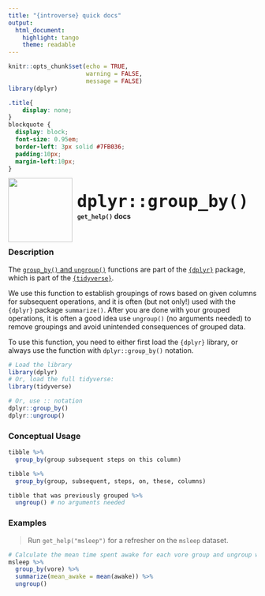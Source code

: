 ```yaml
---
title: "{introverse} quick docs"
output: 
  html_document:
    highlight: tango
    theme: readable
---
```



```r
knitr::opts_chunk$set(echo = TRUE, 
                      warning = FALSE, 
                      message = FALSE)
library(dplyr)
```

```css
.title{
    display: none;
}
blockquote {
  display: block;
  font-size: 0.95em;
  border-left: 3px solid #7FB036;
  padding:10px;
  margin-left:10px;
}
```

<div>
<br>
 <img src = "logo.png" style = "float:left;height:130px;margin-top:-20px;">
 <span style = "font-weight:bold;font-size:40px;"> 
  &nbsp;<code>dplyr::group_by()</code>
 </span>
 <br>
 <b>&nbsp;&nbsp;&nbsp;<code>get_help()</code> docs</b>
</div>
<br>

### Description

The [`group_by()` and `ungroup()`](https://dplyr.tidyverse.org/reference/group_by.html) functions are part of the [`{dplyr}`](https://dplyr.tidyverse.org/) package, which is part of the [`{tidyverse}`](https://www.tidyverse.org/).

We use this function to establish groupings of rows based on given columns for subsequent operations, and it is often (but not only!) used with the `{dplyr}` package `summarize()`. After you are done with your grouped operations, it is often a good idea use `ungroup()` (no arguments needed) to remove groupings and avoid unintended consequences of grouped data.



<!-- Add the following if the topic is a function that does NOT come with base R, and uncomment/fill in the subsequent multiline HTML comment: -->
To use this function, you need to either first load the `{dplyr}` library, or always use the function with `dplyr::group_by()` notation.

```r
# Load the library
library(dplyr)
# Or, load the full tidyverse:
library(tidyverse)

# Or, use :: notation
dplyr::group_by()
dplyr::ungroup()
```


### Conceptual Usage 

```r
tibble %>% 
  group_by(group subsequent steps on this column)

tibble %>% 
  group_by(group, subsequent, steps, on, these, columns)

tibble that was previously grouped %>% 
  ungroup() # no arguments needed
```

### Examples

> Run `get_help("msleep")` for a refresher on the `msleep` dataset.

```r
# Calculate the mean time spent awake for each vore group and ungroup when finished
msleep %>% 
  group_by(vore) %>%
  summarize(mean_awake = mean(awake)) %>%
  ungroup()
```
